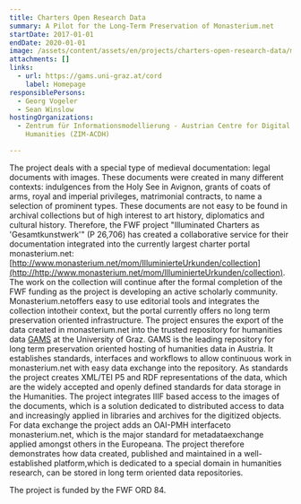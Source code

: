 ```yaml
---
title: Charters Open Research Data
summary: A Pilot for the Long-Term Preservation of Monasterium.net
startDate: 2017-01-01
endDate: 2020-01-01
image: /assets/content/assets/en/projects/charters-open-research-data/mom-cord_neu_2.png
attachments: []
links:
  - url: https://gams.uni-graz.at/cord
    label: Homepage
responsiblePersons:
  - Georg Vogeler
  - Sean Winslow
hostingOrganizations:
  - Zentrum für Informationsmodellierung - Austrian Centre for Digital
    Humanities (ZIM-ACDH)

---
```

The project deals with a special type of medieval documentation: legal documents with images. These documents were created in many different contexts: indulgences from the Holy See in Avignon, grants of coats of arms, royal and imperial privileges, matrimonial contracts, to name a selection of prominent types. These documents are not easy to be found in archival collections but of high interest to art history, diplomatics and cultural history. Therefore, the FWF project "Illuminated Charters as 'Gesamtkunstwerk'" (P 26,706) has created a collaborative service for their documentation integrated into the currently largest charter portal monasterium.net: [http://www.monasterium.net/mom/IlluminierteUrkunden/collection](http://http://www.monasterium.net/mom/IlluminierteUrkunden/collection). The work on the collection will continue after the formal completion of the FWF funding as the project is developing an active scholarly community. Monasterium.netoffers easy to use editorial tools and integrates the collection intotheir context, but the portal currently offers no long term preservation oriented infrastructure. The project ensures the export of the data created in monasterium.net into the trusted repository for humanities data [GAMS](http://gams.uni-graz.at) at the University of Graz. GAMS is the leading repository for long term preservation oriented hosting of humanities data in Austria. It establishes standards, interfaces and workflows to allow continuous work in monasterium.net with easy data exchange into the repository. As standards the project creates XML/TEI P5 and RDF representations of the data, which are the widely accepted and openly defined standards for data storage in the Humanities. The project integrates IIIF based access to the images of the documents, which is a solution dedicated to distributed access to data and increasingly applied in libraries and archives for the digitized objects. For data exchange the project adds an OAI-PMH interfaceto monasterium.net, which is the major standard for metadataexchange applied amongst others in the Europeana. The project therefore demonstrates how data created, published and maintained in a well-established platform,which is dedicated to a special domain in humanities research, can be stored in long term oriented data repositories.

The project is funded by the FWF ORD 84.
